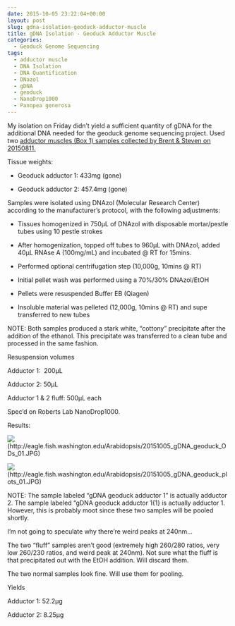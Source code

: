 ```yaml
---
date: 2015-10-05 23:22:04+00:00
layout: post
slug: gdna-isolation-geoduck-adductor-muscle
title: gDNA Isolation - Geoduck Adductor Muscle
categories:
  - Geoduck Genome Sequencing
tags:
  - adductor muscle
  - DNA Isolation
  - DNA Quantification
  - DNazol
  - gDNA
  - geoduck
  - NanoDrop1000
  - Panopea generosa
---
```


My isolation on Friday didn't yield a sufficient quantity of gDNA for the additional DNA needed for the geoduck genome sequencing project. Used two [adductor muscles (Box 1) samples collected by Brent & Steven on 20150811.](https://onsnetwork.org/halfshell/2015/08/11/big-day-big-clam/)

Tissue weights:




    
  * Geoduck adductor 1: 433mg (gone)

    
  * Geoduck adductor 2: 457.4mg (gone)





Samples were isolated using DNAzol (Molecular Research Center) according to the manufacturer’s protocol, with the following adjustments:




    
  * Tissues homogenized in 750μL of DNAzol with disposable mortar/pestle tubes using 10 pestle strokes

    
  * After homogenization, topped off tubes to 960μL with DNAzol, added 40μL RNAse A (100mg/mL) and incubated @ RT for 15mins.

    
  * Performed optional centrifugation step (10,000g, 10mins @ RT)

    
  * Initial pellet wash was performed using a 70%/30% DNAzol/EtOH

    
  * Pellets were resuspended Buffer EB (Qiagen)

    
  * Insoluble material was pelleted (12,000g, 10mins @ RT) and supe transferred to new tubes



NOTE: Both samples produced a stark white, "cottony" precipitate after the addition of the ethanol. This precipitate was transferred to a clean tube and processed in the same fashion.



Resuspension volumes

Adductor 1:  200μL

Adductor 2: 50μL

Adductor 1 & 2 fluff: 500μL each



Spec’d on Roberts Lab NanoDrop1000.

Results:

![](https://eagle.fish.washington.edu/Arabidopsis/20151005_gDNA_geoduck_ODs_01.JPG)(http://eagle.fish.washington.edu/Arabidopsis/20151005_gDNA_geoduck_ODs_01.JPG)

![](https://eagle.fish.washington.edu/Arabidopsis/20151005_gDNA_geoduck_plots_01.JPG)(http://eagle.fish.washington.edu/Arabidopsis/20151005_gDNA_geoduck_plots_01.JPG)



NOTE: The sample labeled "gDNA geoduck adductor 1" is actually adductor 2. The sample labeled "gDNA geoduck adductor 1{1} is actually adductor 1. However, this is probably moot since these two samples will be pooled shortly.

I'm not going to speculate why there're weird peaks at 240nm...

The two "fluff" samples aren't good (extremely high 260/280 ratios, very low 260/230 ratios, and weird peak at 240nm). Not sure what the fluff is that precipitated out with the EtOH addition. Will discard them.

The two normal samples look fine. Will use them for pooling.

Yields

Adductor 1: 52.2μg

Adductor 2: 8.25μg
